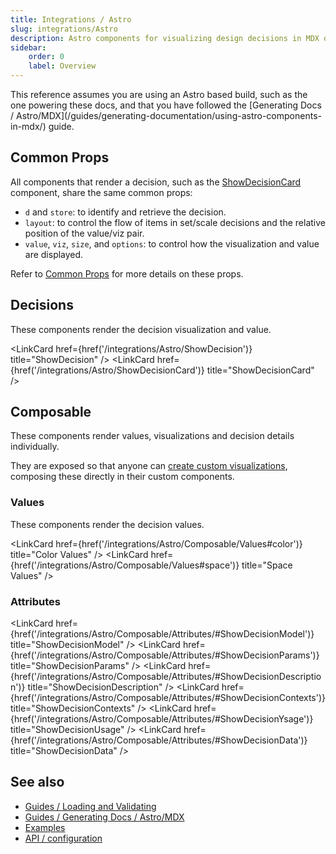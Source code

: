 ```yaml
---
title: Integrations / Astro
slug: integrations/Astro
description: Astro components for visualizing design decisions in MDX docs.
sidebar:
    order: 0
    label: Overview
---
```




<Aside type="note">
    This reference assumes you are using an Astro based build, such as the one powering these docs,
    and that you have followed the [Generating Docs /
    Astro/MDX](/guides/generating-documentation/using-astro-components-in-mdx/) guide.
</Aside>

## Common Props

All components that render a decision, such as the [ShowDecisionCard](/integrations/Astro/ShowDecisionCard/) component, share the same common props:

-   `d` and `store`: to identify and retrieve the decision.
-   `layout`: to control the flow of items in set/scale decisions and the relative position of the value/viz pair.
-   `value`, `viz`, `size`, and `options`: to control how the visualization and value are displayed.

Refer to [Common Props](/integrations/Astro/Props) for more details on these props.

## Decisions

These components render the decision visualization and value.

<LinkCard href={href('/integrations/Astro/ShowDecision')} title="ShowDecision" />
<LinkCard href={href('/integrations/Astro/ShowDecisionCard')} title="ShowDecisionCard" />

## Composable

These components render values, visualizations and decision details individually.

They are exposed so that anyone can
[create custom visualizations](/guides/generating-documentation/creating-custom-visualizations/),
composing these directly in their custom components.

### Values

These components render the decision values.

<LinkCard href={href('/integrations/Astro/Composable/Values#color')} title="Color Values" />
<LinkCard href={href('/integrations/Astro/Composable/Values#space')} title="Space Values" />

### Attributes

<LinkCard
    href={href('/integrations/Astro/Composable/Attributes/#ShowDecisionModel')}
    title="ShowDecisionModel"
/>
<LinkCard
    href={href('/integrations/Astro/Composable/Attributes/#ShowDecisionParams')}
    title="ShowDecisionParams"
/>
<LinkCard
    href={href('/integrations/Astro/Composable/Attributes/#ShowDecisionDescription')}
    title="ShowDecisionDescription"
/>
<LinkCard
    href={href('/integrations/Astro/Composable/Attributes/#ShowDecisionContexts')}
    title="ShowDecisionContexts"
/>
<LinkCard
    href={href('/integrations/Astro/Composable/Attributes/#ShowDecisionYsage')}
    title="ShowDecisionUsage"
/>
<LinkCard
    href={href('/integrations/Astro/Composable/Attributes/#ShowDecisionData')}
    title="ShowDecisionData"
/>

## See also

-   [Guides / Loading and Validating](/guides/loading-and-validating-design-decisions/)
-   [Guides / Generating Docs / Astro/MDX](/guides/generating-documentation/using-astro-components-in-mdx/)
-   [Examples](/examples)
-   [API / configuration](/api/designer-functions/Loader/createDecisionLoader)
